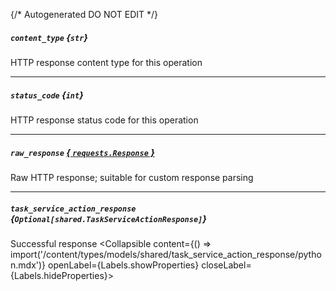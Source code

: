 {/* Autogenerated DO NOT EDIT  */}

##### `content_type` *{`str`}*
HTTP response content type for this operation

---
##### `status_code` *{`int`}*
HTTP response status code for this operation

---
##### `raw_response` [*{ `requests.Response` }*](https://requests.readthedocs.io/en/latest/api/#requests.Response)
Raw HTTP response; suitable for custom response parsing

---
##### `task_service_action_response` *{`Optional[shared.TaskServiceActionResponse]`}*
Successful response
<Collapsible content={() => import('/content/types/models/shared/task_service_action_response/python.mdx')} openLabel={Labels.showProperties} closeLabel={Labels.hideProperties}>
</Collapsible>


